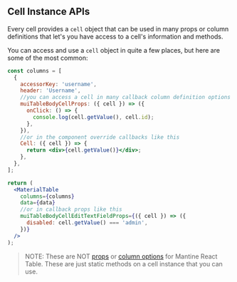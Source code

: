 
<Head>
  <title>Cell Instance APIs - Mantine React Table Docs</title>
  <meta
    name="description"
    content="All the cell instance methods and objects that can be accessed from a cell in Mantine React Table"
  />
  <meta
    property="og:title"
    content="Mantine React Table Cell Instance API Reference"
  />
  <meta
    property="og:description"
    content="A reference of all the cell instance api methods and objects that can be used in Mantine React Table"
  />
</Head>

## Cell Instance APIs

Every cell provides a `cell` object that can be used in many props or column definitions that let's you have access to a cell's information and methods.

You can access and use a `cell` object in quite a few places, but here are some of the most common:

```jsx
const columns = [
  {
    accessorKey: 'username',
    header: 'Username',
    //you can access a cell in many callback column definition options like this
    muiTableBodyCellProps: ({ cell }) => ({
      onClick: () => {
        console.log(cell.getValue(), cell.id);
      },
    }),
    //or in the component override callbacks like this
    Cell: ({ cell }) => {
      return <div>{cell.getValue()}</div>;
    },
  },
];

return (
  <MaterialTable
    columns={columns}
    data={data}
    //or in callback props like this
    muiTableBodyCellEditTextFieldProps={({ cell }) => ({
      disabled: cell.getValue() === 'admin',
    })}
  />
);
```

> NOTE: These are NOT [props](/docs/api/props) or [column options](/docs/api/column-options) for Mantine React Table. These are just static methods on a cell instance that you can use.

<CellInstanceAPIsTable />

<SourceCode />
